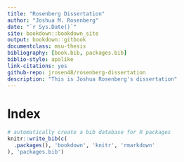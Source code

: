 ```yaml
--- 
title: "Rosenberg Dissertation"
author: "Joshua M. Rosenberg"
date: "`r Sys.Date()`"
site: bookdown::bookdown_site
output: bookdown::gitbook
documentclass: msu-thesis
bibliography: [book.bib, packages.bib]
biblio-style: apalike
link-citations: yes
github-repo: jrosen48/rosenberg-dissertation
description: "This is Joshua Rosenberg's dissertation"
---
```


# Index

```r
# automatically create a bib database for R packages
knitr::write_bib(c(
  .packages(), 'bookdown', 'knitr', 'rmarkdown'
), 'packages.bib')
```
